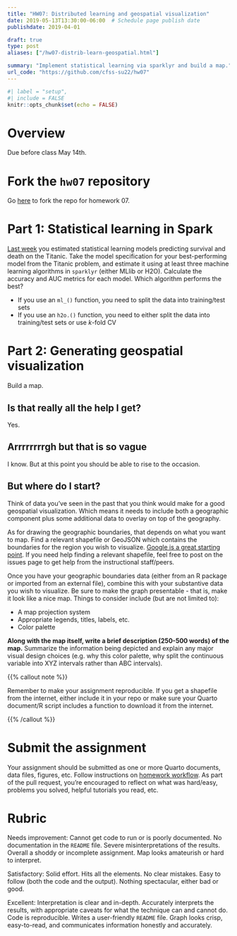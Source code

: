 ```yaml
---
title: "HW07: Distributed learning and geospatial visualization"
date: 2019-05-13T13:30:00-06:00  # Schedule page publish date
publishdate: 2019-04-01

draft: true
type: post
aliases: ["/hw07-distrib-learn-geospatial.html"]

summary: "Implement statistical learning via sparklyr and build a map."
url_code: "https://github.com/cfss-su22/hw07"
---
```


```r
#| label = "setup",
#| include = FALSE
knitr::opts_chunk$set(echo = FALSE)
```

# Overview

Due before class May 14th.

# Fork the `hw07` repository

Go [here](https://github.com/cfss-su22/hw07) to fork the repo for homework 07.

# Part 1: Statistical learning in Spark

[Last week](/homework/statistical-learning/) you estimated statistical learning models predicting survival and death on the Titanic. Take the model specification for your best-performing model from the Titanic problem, and estimate it using at least three machine learning algorithms in `sparklyr` (either MLlib or H2O). Calculate the accuracy and AUC metrics for each model. Which algorithm performs the best?

* If you use an `ml_()` function, you need to split the data into training/test sets
* If you use an `h2o.()` function, you need to either split the data into training/test sets or use $k$-fold CV

# Part 2: Generating geospatial visualization

Build a map.

## Is that really all the help I get?

Yes.

## Arrrrrrrrgh but that is so vague

I know. But at this point you should be able to rise to the occasion.

## But where do I start?

Think of data you've seen in the past that you think would make for a good geospatial visualization. Which means it needs to include both a geographic component plus some additional data to overlay on top of the geography.

As for drawing the geographic boundaries, that depends on what you want to map. Find a relevant shapefile or GeoJSON which contains the boundaries for the region you wish to visualize. [Google is a great starting point](https://www.google.com/search?q=where+to+get+shapefiles). If you need help finding a relevant shapefile, feel free to post on the issues page to get help from the instructional staff/peers.

Once you have your geographic boundaries data (either from an R package or imported from an external file), combine this with your substantive data you wish to visualize. Be sure to make the graph presentable - that is, make it look like a nice map. Things to consider include (but are not limited to):

* A map projection system
* Appropriate legends, titles, labels, etc.
* Color palette

**Along with the map itself, write a brief description (250-500 words) of the map.** Summarize the information being depicted and explain any major visual design choices (e.g. why this color palette, why split the continuous variable into XYZ intervals rather than ABC intervals).

{{% callout note %}}

Remember to make your assignment reproducible. If you get a shapefile from the internet, either include it in your repo or make sure your Quarto document/R script includes a function to download it from the internet.

{{% /callout %}}

# Submit the assignment

Your assignment should be submitted as one or more Quarto documents, data files, figures, etc. Follow instructions on [homework workflow](/faq/homework-guidelines/#homework-workflow). As part of the pull request, you're encouraged to reflect on what was hard/easy, problems you solved, helpful tutorials you read, etc.

# Rubric

Needs improvement: Cannot get code to run or is poorly documented. No documentation in the `README` file. Severe misinterpretations of the results. Overall a shoddy or incomplete assignment. Map looks amateurish or hard to interpret.

Satisfactory: Solid effort. Hits all the elements. No clear mistakes. Easy to follow (both the code and the output). Nothing spectacular, either bad or good.

Excellent: Interpretation is clear and in-depth. Accurately interprets the results, with appropriate caveats for what the technique can and cannot do. Code is reproducible. Writes a user-friendly `README` file. Graph looks crisp, easy-to-read, and communicates information honestly and accurately.
